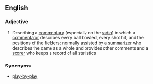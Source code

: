 ==English==

===Adjective===
{{en-adj|-}}

#{{cricket}} Describing a [[commentary]] (especially on the [[radio]]) in which a [[commentator]] describes every ball bowled, every shot hit, and the positions of the fielders; normally assisted by a [[summarizer]] who describes the game as a whole and provides other comments and a [[scorer]] who keeps a record of all statistics

===Synonyms===
*[[play-by-play]] {{US}}
